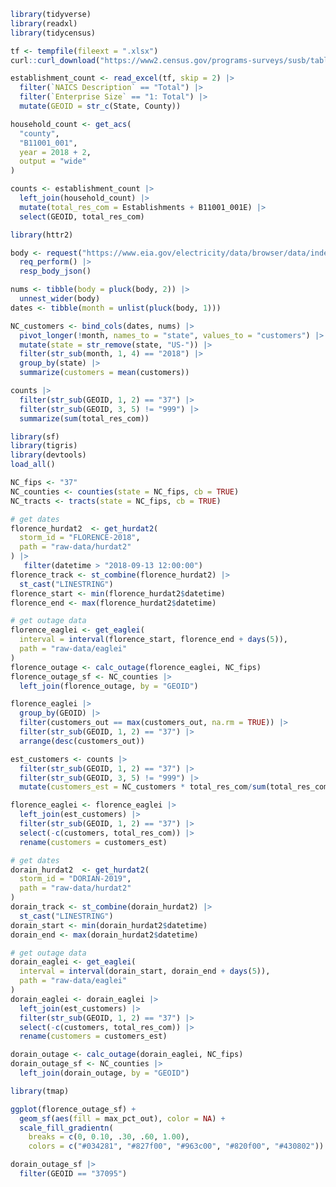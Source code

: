 ```r
library(tidyverse)
library(readxl)
library(tidycensus)

tf <- tempfile(fileext = ".xlsx")
curl::curl_download("https://www2.census.gov/programs-surveys/susb/tables/2018/county_3digitnaics_2018.xlsx", tf)

establishment_count <- read_excel(tf, skip = 2) |>
  filter(`NAICS Description` == "Total") |>
  filter(`Enterprise Size` == "1: Total") |>
  mutate(GEOID = str_c(State, County))

household_count <- get_acs(
  "county",
  "B11001_001",
  year = 2018 + 2,
  output = "wide"
)

counts <- establishment_count |>
  left_join(household_count) |>
  mutate(total_res_com = Establishments + B11001_001E) |>
  select(GEOID, total_res_com)
```


```r
library(httr2)

body <- request("https://www.eia.gov/electricity/data/browser/data/index.php?method=getMapData&geosetId=ELEC.CUSTOMERS.ALL.M&freq=M&topic=56") |> 
  req_perform() |>
  resp_body_json()

nums <- tibble(body = pluck(body, 2)) |>
  unnest_wider(body)
dates <- tibble(month = unlist(pluck(body, 1)))

NC_customers <- bind_cols(dates, nums) |>
  pivot_longer(!month, names_to = "state", values_to = "customers") |>
  mutate(state = str_remove(state, "US-")) |>
  filter(str_sub(month, 1, 4) == "2018") |>
  group_by(state) |>
  summarize(customers = mean(customers))

counts |>
  filter(str_sub(GEOID, 1, 2) == "37") |> 
  filter(str_sub(GEOID, 3, 5) != "999") |>
  summarize(sum(total_res_com))
```


```r
library(sf)
library(tigris)
library(devtools)
load_all()

NC_fips <- "37"
NC_counties <- counties(state = NC_fips, cb = TRUE)
NC_tracts <- tracts(state = NC_fips, cb = TRUE)

# get dates
florence_hurdat2  <- get_hurdat2(
  storm_id = "FLORENCE-2018",
  path = "raw-data/hurdat2"
) |>
   filter(datetime > "2018-09-13 12:00:00")
florence_track <- st_combine(florence_hurdat2) |>
  st_cast("LINESTRING")
florence_start <- min(florence_hurdat2$datetime)
florence_end <- max(florence_hurdat2$datetime)

# get outage data
florence_eaglei <- get_eaglei(
  interval = interval(florence_start, florence_end + days(5)),
  path = "raw-data/eaglei"
)
florence_outage <- calc_outage(florence_eaglei, NC_fips)
florence_outage_sf <- NC_counties |>
  left_join(florence_outage, by = "GEOID")
```


```r
florence_eaglei |>
  group_by(GEOID) |>
  filter(customers_out == max(customers_out, na.rm = TRUE)) |>
  filter(str_sub(GEOID, 1, 2) == "37") |>
  arrange(desc(customers_out))

est_customers <- counts |>
  filter(str_sub(GEOID, 1, 2) == "37") |> 
  filter(str_sub(GEOID, 3, 5) != "999") |>
  mutate(customers_est = NC_customers * total_res_com/sum(total_res_com))

florence_eaglei <- florence_eaglei |>
  left_join(est_customers) |>
  filter(str_sub(GEOID, 1, 2) == "37") |>
  select(-c(customers, total_res_com)) |>
  rename(customers = customers_est)
```

```r
# get dates
dorain_hurdat2  <- get_hurdat2(
  storm_id = "DORIAN-2019",
  path = "raw-data/hurdat2"
)
dorain_track <- st_combine(dorain_hurdat2) |>
  st_cast("LINESTRING")
dorain_start <- min(dorain_hurdat2$datetime)
dorain_end <- max(dorain_hurdat2$datetime)

# get outage data
dorain_eaglei <- get_eaglei(
  interval = interval(dorain_start, dorain_end + days(5)),
  path = "raw-data/eaglei"
)
dorain_eaglei <- dorain_eaglei |>
  left_join(est_customers) |>
  filter(str_sub(GEOID, 1, 2) == "37") |>
  select(-c(customers, total_res_com)) |>
  rename(customers = customers_est)

dorain_outage <- calc_outage(dorain_eaglei, NC_fips)
dorain_outage_sf <- NC_counties |>
  left_join(dorain_outage, by = "GEOID")

library(tmap)

ggplot(florence_outage_sf) +
  geom_sf(aes(fill = max_pct_out), color = NA) +
  scale_fill_gradientn(
    breaks = c(0, 0.10, .30, .60, 1.00), 
    colors = c("#034281", "#827f00", "#963c00", "#820f00", "#430802"))

dorain_outage_sf |>
  filter(GEOID == "37095")
```
